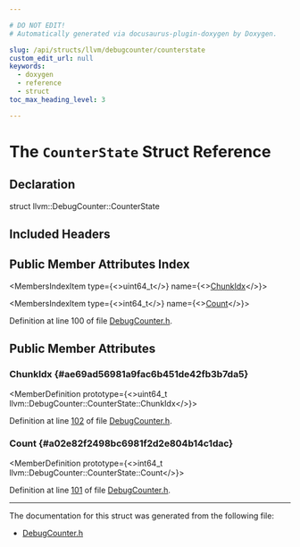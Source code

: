 ```yaml
---

# DO NOT EDIT!
# Automatically generated via docusaurus-plugin-doxygen by Doxygen.

slug: /api/structs/llvm/debugcounter/counterstate
custom_edit_url: null
keywords:
  - doxygen
  - reference
  - struct
toc_max_heading_level: 3

---
```





# The `CounterState` Struct Reference

<DoxygenPage pluginConfig={pluginConfig}>



## Declaration

<CodeBlock>struct llvm::DebugCounter::CounterState</CodeBlock>

## Included Headers

<IncludesList>
<IncludesListItem
  filePath="llvm/Support/DebugCounter.h"
  permalink="/docs/api/files/include/include/llvm/include/llvm/support/debugcounter-h"
  isLocal="true" />
</IncludesList>

## Public Member Attributes Index

<MembersIndex>

<MembersIndexItem
  type={<>uint64&#95;t</>}
  name={<><a href="#ae69ad56981a9fac6b451de42fb3b7da5">ChunkIdx</a></>}>
</MembersIndexItem>

<MembersIndexItem
  type={<>int64&#95;t</>}
  name={<><a href="#a02e82f2498bc6981f2d2e804b14c1dac">Count</a></>}>
</MembersIndexItem>

</MembersIndex>


Definition at line 100 of file <a href="/docs/api/files/include/include/llvm/include/llvm/support/debugcounter-h">DebugCounter.h</a>.

<SectionDefinition>

## Public Member Attributes

### ChunkIdx {#ae69ad56981a9fac6b451de42fb3b7da5}

<MemberDefinition
  prototype={<>uint64&#95;t llvm::DebugCounter::CounterState::ChunkIdx</>}>

Definition at line <a href="/docs/api/files/include/include/llvm/include/llvm/support/debugcounter-h/#l00102">102</a> of file <a href="/docs/api/files/include/include/llvm/include/llvm/support/debugcounter-h">DebugCounter.h</a>.
</MemberDefinition>

### Count {#a02e82f2498bc6981f2d2e804b14c1dac}

<MemberDefinition
  prototype={<>int64&#95;t llvm::DebugCounter::CounterState::Count</>}>

Definition at line <a href="/docs/api/files/include/include/llvm/include/llvm/support/debugcounter-h/#l00101">101</a> of file <a href="/docs/api/files/include/include/llvm/include/llvm/support/debugcounter-h">DebugCounter.h</a>.
</MemberDefinition>

</SectionDefinition>

<hr/>

The documentation for this struct was generated from the following file:

<ul>
<li><a href="/docs/api/files/include/include/llvm/include/llvm/support/debugcounter-h">DebugCounter.h</a></li>
</ul>

</DoxygenPage>

